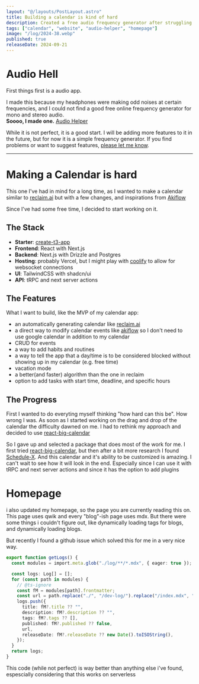 ```yaml
---
layout: "@/layouts/PostLayout.astro"
title: Building a calendar is kind of hard
description: Created a free audio frequency generator after struggling to find one online. Also building a custom calendar app inspired by Reclaim and Akiflow
tags: ["calendar", "website", "audio-helper", "homepage"]
image: "/log/2024-38.webp"
published: true
releaseDate: 2024-09-21
---
```

# Audio Hell

First things first is a audio app.

I made this because my headphones were making odd noises at certain frequencies, and I could not find a good free online frequency generator for mono and stereo audio. <br/>
**Soooo, I made one.** [Audio Helper](https://audio-helper.mauroner.net)

While it is not perfect, it is a good start. I will be adding more features to it in the future, but for now it is a simple frequency generator. If you find problems or want to suggest features, [please let me know](https://github.com/MaximilianMauroner/audio-helper/issues).

---

# Making a Calendar is hard

This one I've had in mind for a long time, as I wanted to make a calendar similar to [reclaim.ai](https://reclaim.ai) but with a few changes, and inspirations from [Akiflow](https://akiflow.com/)

Since I've had some free time, I decided to start working on it.

## The Stack

- **Starter**: [create-t3-app](https://create.t3.gg/)
- **Frontend**: React with Next.js
- **Backend**: Next.js with Drizzle and Postgres
- **Hosting**: probably Vercel, but I might play with [coolify](https://github.com/coollabsio/coolify) to allow for websocket connections
- **UI**: TailwindCSS with shadcn/ui
- **API**: tRPC and next server actions

## The Features

What I want to build, like the MVP of my calendar app:

- an automatically generating calendar like [reclaim.ai](https://reclaim.ai)
- a direct way to modify calendar events like [akiflow](https://akiflow.com/) so I don't need to use google calendar in addition to my calendar
- CRUD for events
- a way to add habits and routines
- a way to tell the app that a day/time is to be considered blocked without showing up in my calendar (e.g. free time)
- vacation mode
- a better(and faster) algorithm than the one in reclaim
- option to add tasks with start time, deadline, and specific hours

## The Progress

First I wanted to do everyting myself thinking "how hard can this be". How wrong I was. As soon as I started working on the drag and drop of the calendar the difficulty dawned on me. I had to rethink my approach and decided to use [react-big-calendar](https://github.com/jquense/react-big-calendar)

So I gave up and selected a package that does most of the work for me. I first tried [react-big-calendar](https://github.com/jquense/react-big-calendar), but then after a bit more research I found [Schedule-X](https://schedule-x.dev/).
And this calendar and it's ability to be customized is amazing. I can't wait to see how it will look in the end. Especially since I can use it with tRPC and next server actions and since it has the option to add plugins

# Homepage

i also updated my homepage, so the page you are currently reading this on. This page uses qwik and every "blog"-ish page uses mdx. 
But there were some things i couldn't figure out, like dynamically loading tags for blogs, and dynamically loading blogs.

But recently I found a github issue which solved this for me in a very nice way.

```typescript
export function getLogs() {
  const modules = import.meta.glob("./log/**/*.mdx", { eager: true });

  const logs: Log[] = [];
  for (const path in modules) {
    // @ts-ignore
    const fM = modules[path].frontmatter;
    const url = path.replace("./", "/dev-log/").replace("/index.mdx", "");
    logs.push({
      title: fM?.title ?? "",
      description: fM?.description ?? "",
      tags: fM?.tags ?? [],
      published: fM?.published ?? false,
      url,
      releaseDate: fM?.releaseDate ?? new Date().toISOString(),
    });
  }
  return logs;
}
```

This code (while not perfect) is way better than anything else i've found, espescially considering that this works on serverless